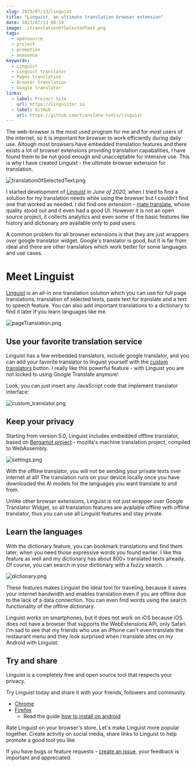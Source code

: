 ```yaml
---
slug: 2023/07/13/linguist
title: "Linguist, an ultimate translation browser extension"
date: 2023/07/13 00:19
image: ./translationOfSelectedText.png
tags:
  - opensource
  - project
  - promotion
  - announce
keywords:
  - Linguist
  - Linguist translator
  - Pages translation
  - Browser translation
  - Google translator
links:
  - label: Project Site
    url: https://linguister.io
  - label: GitHub
    url: https://github.com/translate-tools/linguist
---
```


The web-browser is the most used program for me and for most users of the internet, so it is important for browser to work efficiently during daily use. Altough most browsers have embedded translation features and there exists a lot of browser extensions providing translation capabalities, I have found them to be not good enough and unacceptable for intensive use. This is why I have created Linguist - the ultimate browser extension for translation.

![translationOfSelectedText.png](./translationOfSelectedText.png)

I started development of [Linguist](https://github.com/translate-tools/linguist) in *June of 2020*, when I tried to find a solution for my translation needs while using the browser but I couldn't find one that worked as needed. I did find one extension - [mate translate](https://gikken.co/mate-translate/), whose quality stood out and it even had a good UI. However it is not an open source project, it collects analytics and even some of the basic features like history and dictionary are available only to paid users.

A common problem for all browser extensions is that they are just wrappers over google translator widget. Google's translator is good, but it is far from ideal and there are other translators which work better for some languages and use cases.


# Meet Linguist

[Linguist](https://github.com/translate-tools/linguist) is an all-in one translation solution which you can use for full page translations, translation of selected texts, paste text for translate and a text to speech feature. You can also add important translations to a dictionary to find it later if you learn languages like me.

![pageTranslation.png](./pageTranslation.png)

## Use your favorite translation service

Linguist has a few embedded translators, include google translator, and you can add your favorite translator to linguist yourself with the [custom translators](https://github.com/translate-tools/linguist/blob/bcc8c471fdede42b6bbc541144eb89a93587f605/docs/CustomTranslator.md) button. I really like this powerful feature - with Linguist you are not locked to using Google Translate anymore!

Look, you can just insert any JavaScript code that implement translator interface:

![custom_translator.png](./custom_translator.png)

## Keep your privacy

Starting from version 5.0, Linguist includes embedded offline translator, based on [Bergamot project](https://github.com/browsermt/bergamot-translator) - mozilla's machine translation project, compiled to WebAssembly.

![settings.png](./settings.png)

With the offline translator, you will not be sending your private texts over internet at all! The translation runs on your device locally once you have downloaded the AI models for the languages you want translate to and from.

Unlike other browser extensions, Linguist is not just wrapper over Google Translator Widget, so all translation features are available offline with offline translator, thus you can use all Linguist features and stay private.

## Learn the languages

With the dictionary feature, you can bookmark translations and find them later, when you need those expressive words you found earlier. I like this feature as well and my dictionary has about 800+ translated texts already. Of course, you can search in your dictionary with a fuzzy search.

![dictionary.png](./dictionary.png)

These features makes Linguist the ideal tool for traveling, because it saves your internet bandwidth and enables translation even if you are offline due to the lack of a data connection. You can even find words using the search functionality of the offline dictionary.

Linguist works on smartphones, but it does not work on iOS because iOS does not have a browser that supports the WebExtensions API, only Safari. I'm sad to see that my friends who use an iPhone can't even translate the restaurant menu and they look surprised when I translate sites on my Android with Linguist.

## Try and share

Linguist is a completely free and open source tool that respects your privacy.

Try Linguist today and share it with your friends, followers and community.
- [Chrome](https://chrome.google.com/webstore/detail/gbefmodhlophhakmoecijeppjblibmie)
- [Firefox](https://addons.mozilla.org/addon/linguist-translator/)
  - Read the guide [how to install on android](https://github.com/translate-tools/linguist#android)

Rate Linguist on your browser's store. Let's make Linguist more popular together. Create activity on social media, share links to Linguist to help promote a good tool you like.

If you have bugs or feature requests - [create an issue](https://github.com/translate-tools/linguist/issues/new), your feedback is important and appreciated.
